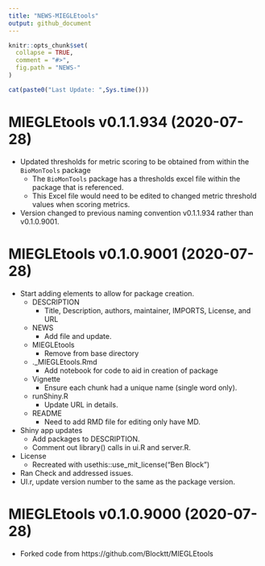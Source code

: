 ```yaml
---
title: "NEWS-MIEGLEtools"
output: github_document
---
```


<!-- NEWS.md is generated from NEWS.Rmd. Please edit that file -->

```r
knitr::opts_chunk$set(
  collapse = TRUE,
  comment = "#>",
  fig.path = "NEWS-"
)
```

```r
cat(paste0("Last Update: ",Sys.time()))
```


MIEGLEtools v0.1.1.934 (2020-07-28)
================
* Updated thresholds for metric scoring to be obtained from within the `BioMonTools` package
    + The `BioMonTools` package has a thresholds excel file within the package that is referenced. 
    + This Excel file would need to be edited to changed metric threshold values when scoring metrics. 
* Version changed to previous naming convention v0.1.1.934 rather than v0.1.0.9001. 

MIEGLEtools v0.1.0.9001 (2020-07-28)
================

* Start adding elements to allow for package creation.
    + DESCRIPTION
        - Title, Description, authors, maintainer, IMPORTS, License, and URL
    + NEWS
        - Add file and update.
    + MIEGLEtools
        - Remove from base directory
    + .\inst\extdata\Notebook_MIEGLEtools.Rmd
        - Add notebook for code to aid in creation of package
    + Vignette
        - Ensure each chunk had a unique name (single word only).
    + runShiny.R
        - Update URL in details.
    + README
        - Need to add RMD file for editing only have MD.
* Shiny app updates
    + Add packages to DESCRIPTION.  
    + Comment out library() calls in ui.R and server.R.  
* License
    + Recreated with usethis::use_mit_license("Ben Block")
* Ran Check and addressed issues.
* UI.r, update version number to the same as the package version.

MIEGLEtools v0.1.0.9000 (2020-07-28)
================

* Forked code from https://github.com/Blocktt/MIEGLEtools

